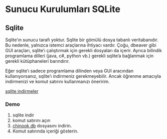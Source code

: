 # Sunucu Kurulumları SQLite

## Sqlite

Sqlite'ın sunucu tarafı yoktur.
Sqlite bir gömülü dosya tabanlı veritabanıdır.
Bu nedenle, yalnızca istemci araçlarına ihtiyacı vardır.
Çoğu, dbeaver gibi GUI araçları, sqlite'ı çalıştırmak için gerekli dosyaları da içerir.
Ayrıca bilindik programlama dilleri (java, c#, python vb.) gerekli sqlite'a bağlanmak için gerekli kütüphaneleri barındırır.


Eğer sqlite'ı sadece programlama dilinden veya GUI aracından kullanıyorsanız, sqlite'ı indirmeniz gerekmeyebilir.
Ancak öğrenme amacıyla indirmenizi ve komut satırını kullanmanızı öneririm.

[sqlite indirmeler](https://www.sqlite.org/download.html)

### Demo  {.unnumbered .unlisted}

1. sqlite indir
2. komut satırını açın
3. [chinook db](https://github.com/ati-ozgur/course-database/raw/refs/heads/main/databases/Chinook-auto-increment.db) dosyasını indirin.
4. Komut satırında içeriği gösterin.



